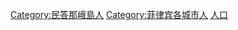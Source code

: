 {{DEFAULTSORT:达沃市}}
[[Category:民答那峨島人|Category:民答那峨島人]]
[[Category:菲律宾各城市人|Category:菲律宾各城市人]]
[[Category:达沃市|人口]]
{{cat more|达沃市}}